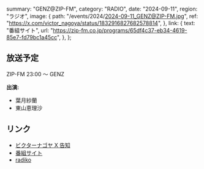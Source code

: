   summary: "GENZ@ZIP-FM",
  category: "RADIO",
  date: "2024-09-11",
  region: "ラジオ",
  image: {
    path: "/events/2024/2024-09-11_GENZ@ZIP-FM.jpg",
    ref: "https://x.com/victor_nagoya/status/1832916827682578814",
  },
  link: {
    text: "番組サイト",
    url: "https://zip-fm.co.jp/programs/65df4c37-eb34-4619-85e7-fd79bc1a45cc",
  },
};

## 放送予定

ZIP-FM 23:00 ～ GENZ

**出演:**

- 葉月紗蘭
- 東山恵理沙

## リンク

- [ビクターナゴヤ X 告知](https://x.com/victor_nagoya/status/1832916827682578814)
- [番組サイト](https://zip-fm.co.jp/programs/65df4c37-eb34-4619-85e7-fd79bc1a45cc)
- [radiko](https://radiko.jp/index/ZIP-FM/)
